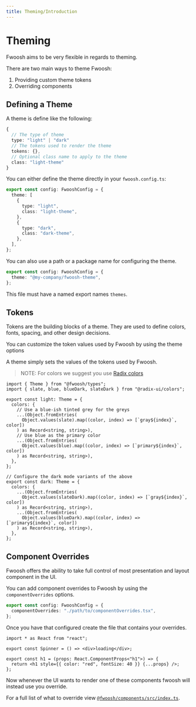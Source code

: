 ```yaml
---
title: Theming/Introduction
---
```



# Theming

Fwoosh aims to be very flexible in regards to theming.

There are two main ways to theme Fwoosh:

1. Providing custom theme tokens
2. Overriding components

## Defining a Theme

A theme is define like the following:

```ts
{
  // The type of theme
  type: "light" | "dark"
  // The tokens used to render the theme
  tokens: {},
  // Optional class name to apply to the theme
  class: "light-theme"
}
```

You can either define the theme directly in your `fwoosh.config.ts`:

```ts fwoosh.config.ts
export const config: FwooshConfig = {
  theme: [
    {
      type: "light",
      class: "light-theme",
    },
    {
      type: "dark",
      class: "dark-theme",
    },
  ],
};
```

You can also use a path or a package name for configuring the theme.

```ts fwoosh.config.ts
export const config: FwooshConfig = {
  theme: "@my-company/fwoosh-theme",
};
```

This file must have a named export names `themes`.

## Tokens

Tokens are the building blocks of a theme.
They are used to define colors, fonts, spacing, and other design decisions.

You can customize the token values used by Fwoosh by using the <Link to="Configuration#theme">theme options</Link>

A theme simply sets the values of the tokens used by Fwoosh.

> NOTE: For colors we suggest you use [Radix colors](https://www.radix-ui.com/colors)

```tsx my-theme.ts
import { Theme } from "@fwoosh/types";
import { slate, blue, blueDark, slateDark } from "@radix-ui/colors";

export const light: Theme = {
  colors: {
    // Use a blue-ish tinted grey for the greys
    ...(Object.fromEntries(
      Object.values(slate).map((color, index) => [`gray${index}`, color])
    ) as Record<string, string>),
    // Use blue as the primary color
    ...(Object.fromEntries(
      Object.values(blue).map((color, index) => [`primary${index}`, color])
    ) as Record<string, string>),
  },
};

// Configure the dark mode variants of the above
export const dark: Theme = {
  colors: {
    ...(Object.fromEntries(
      Object.values(slateDark).map((color, index) => [`gray${index}`, color])
    ) as Record<string, string>),
    ...(Object.fromEntries(
      Object.values(blueDark).map((color, index) => [`primary${index}`, color])
    ) as Record<string, string>),
  },
};
```

## Component Overrides

Fwoosh offers the ability to take full control of most presentation and layout component in the UI.

You can add component overrides to Fwoosh by using the <Link to="Configuration#componentOverrides">`componentOverrides` options</Link>.

```ts fwoosh.config.ts
export const config: FwooshConfig = {
  componentOverrides: "./path/to/componentOverrides.tsx",
};
```

Once you have that configured create the file that contains your overrides.

```tsx my-theme.ts
import * as React from "react";

export const Spinner = () => <div>loading</div>;

export const h1 = (props: React.ComponentProps<"h1">) => {
  return <h1 style={{ color: "red", fontSize: 40 }} {...props} />;
};
```

Now whenever the UI wants to render one of these components fwoosh will instead
use you override.

For a full list of what to override view [`@fwoosh/components/src/index.ts`](https://github.com/hipstersmoothie/fwoosh/blob/main/packages/components/src/index.tsx).
